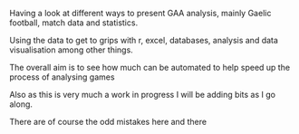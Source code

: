 



Having a look at different ways to present GAA analysis, mainly Gaelic football, match data and statistics.

Using the data to get to grips with r, excel, databases, analysis and data visualisation among other things.

The overall aim is to see how much can be automated to help speed up the process of analysing games

Also as this is very much a work in progress I will be adding bits as I go along. 

There are of course the odd mistakes here and there

